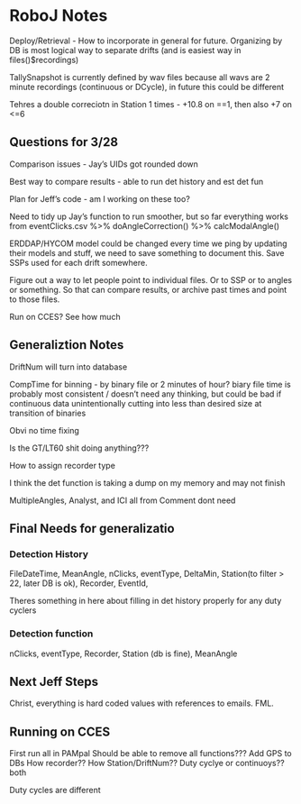 # RoboJ Notes

Deploy/Retrieval - How to incorporate in general for future. Organizing by DB is most
logical way to separate drifts (and is easiest way in files()$recordings)

TallySnapshot is currently defined by wav files because all wavs are 2 minute 
recordings (continuous or DCycle), in future this could be different

Tehres a double correciotn in Station 1 times - +10.8 on ==1, then also +7 on <=6

## Questions for 3/28

Comparison issues - Jay's UIDs got rounded down 

Best way to compare results - able to run det history and est det fun

Plan for Jeff's code - am I working on these too?

Need to tidy up Jay's function to run smoother, but so far everything
works from eventClicks.csv %>% doAngleCorrection() %>% calcModalAngle()

ERDDAP/HYCOM model could be changed every time we ping by updating their models
and stuff, we need to save something to document this. Save SSPs used for each
drift somewhere.

Figure out a way to let people point to individual files. Or to SSP or to angles or
something. So that can compare results, or archive past times and point to those files.

Run on CCES? See how much


## Generaliztion Notes

DriftNum will turn into database

CompTime for binning - by binary file or 2 minutes of hour? biary file time is 
probably most consistent / doesn't need any thinking, but could be bad if
continuous data unintentionally cutting into less than desired size at
transition of binaries

Obvi no time fixing

Is the GT/LT60 shit doing anything???

How to assign recorder type

I think the det function is taking a dump on my memory and may not finish

MultipleAngles, Analyst, and ICI all from Comment dont need

## Final Needs for generalizatio

### Detection History
FileDateTime, MeanAngle, nClicks, eventType, DeltaMin, Station(to filter > 22, later DB is ok),
Recorder, EventId, 

Theres something in here about filling in det history properly for any duty cyclers

### Detection function

nClicks, eventType, Recorder, Station (db is fine), MeanAngle

## Next Jeff Steps

Christ, everything is hard coded values with references to emails. FML.

## Running on CCES

First run all in PAMpal
Should be able to remove all functions???
Add GPS to DBs
How recorder??
How Station/DriftNum??
Duty cyclye or continuoys?? both


Duty cycles are different